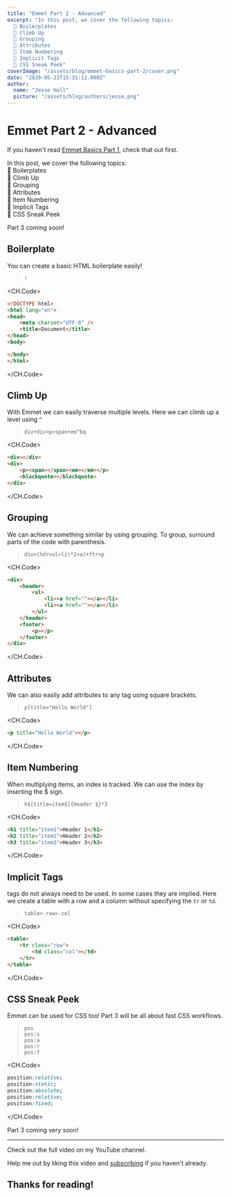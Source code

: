 ```yaml
---
title: "Emmet Part 2 - Advanced"
excerpt: "In this post, we cover the following topics:
  📌 Boilerplates
  📌 Climb Up
  📌 Grouping
  📌 Attributes
  📌 Item Numbering
  📌 Implicit Tags
  📌 CSS Sneak Peek"
coverImage: "/assets/blog/emmet-basics-part-2/cover.png"
date: "2020-05-21T15:31:11.000Z"
author:
  name: "Jesse Hall"
  picture: "/assets/blog/authors/jesse.png"
---
```


<base target="_blank" rel="noreferrer nofollow" />

# Emmet Part 2 - Advanced

If you haven't read [Emmet Basics Part 1](http://codestackr.com/blog/emmet-basics-part-1/), check that out first.

In this post, we cover the following topics:  
📌 Boilerplates  
📌 Climb Up  
📌 Grouping  
📌 Attributes  
📌 Item Numbering  
📌 Implicit Tags  
📌 CSS Sneak Peek

Part 3 coming soon!

## Boilerplate

You can create a basic HTML boilerplate easily!

> `!`

<CH.Code>

```html results.html
<!DOCTYPE html>
<html lang="en">
<head>
    <meta charset="UTF-8" />
    <title>Document</title>
</head>
<body>

</body>
</html>
```

</CH.Code>

## Climb Up

With Emmet we can easily traverse multiple levels. Here we can climb up a level using `^`

> `div+div>p>span+em^bq`

<CH.Code>

```html results.html
<div></div>
<div>
    <p><span></span><em></em></p>
    <blockquote></blockquote>
</div>
```

</CH.Code>

## Grouping

We can achieve something similar by using grouping. To group, surround parts of the code with parenthesis.

> `div>(hdr>ul>li\*2>a)+ftr>p`

<CH.Code>

```html results.html
<div>
    <header>
        <ul>
            <li><a href=""></a></li>
            <li><a href=""></a></li>
        </ul>
    </header>
    <footer>
        <p></p>
    </footer>
</div>
```

</CH.Code>

## Attributes

We can also easily add attributes to any tag using square brackets.

> `p[title="Hello World"]`

<CH.Code>

```html results.html
<p title="Hello World"></p>
```

</CH.Code>

## Item Numbering

When multiplying items, an index is tracked. We can use the index by inserting the $ sign.

> `h$[title=item$]{Header $}*3`

<CH.Code>

```html results.html
<h1 title="item1">Header 1</h1>
<h2 title="item2">Header 2</h2>
<h3 title="item3">Header 3</h3>
```

</CH.Code>

## Implicit Tags

tags do not always need to be used. In some cases they are implied. Here we create a table with a row and a column without specifying the `tr` or `td`.

> `table>.row>.col`

<CH.Code>

```html results.html
<table>
    <tr class="row">
        <td class="col"></td>
    </tr>
</table>
```

</CH.Code>

## CSS Sneak Peek

Emmet can be used for CSS too! Part 3 will be all about fast CSS workflows.

> `pos`<br />
> `pos:s`<br />
> `pos:a`<br />
> `pos:r`<br />
> `pos:f`<br />

<CH.Code>

```css results.css
position:relative;
position:static;
position:absolute;
position:relative;
position:fixed;
```

</CH.Code>

Part 3 coming very soon! 

---

Check out the full video on my YouTube channel.

Help me out by liking this video and [subscribing](https://www.youtube.com/codeSTACKr/?,sub_confirmation=1) if you haven't already.

<YouTubeEmbed title='Emmet Part 2 - Advanced' id='EzGWXTASWWo' />

## **Thanks for reading!**
